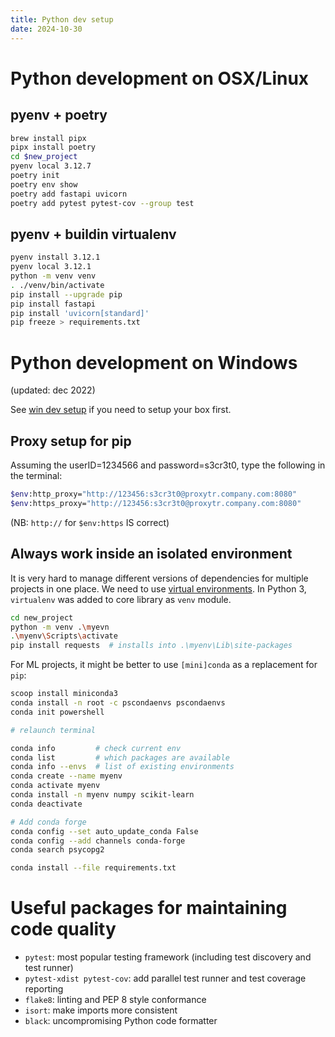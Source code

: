 ---
title: Python dev setup
date: 2024-10-30
---

# Python development on OSX/Linux

## pyenv + poetry

```bash
brew install pipx
pipx install poetry
cd $new_project
pyenv local 3.12.7
poetry init
poetry env show
poetry add fastapi uvicorn
poetry add pytest pytest-cov --group test
```

## pyenv + buildin virtualenv

```bash
pyenv install 3.12.1
pyenv local 3.12.1
python -m venv venv
. ./venv/bin/activate
pip install --upgrade pip
pip install fastapi
pip install 'uvicorn[standard]'
pip freeze > requirements.txt
```

# Python development on Windows

(updated: dec 2022)

See [win dev setup](win-scoop.qmd) if you need to setup your box first.

## Proxy setup for pip

Assuming the userID=1234566 and password=s3cr3t0, type the following in the terminal:

```bash
$env:http_proxy="http://123456:s3cr3t0@proxytr.company.com:8080"
$env:https_proxy="http://123456:s3cr3t0@proxytr.company.com:8080"
```

(NB: `http://` for `$env:https` IS correct)


## Always work inside an isolated environment

It is very hard to manage different versions of dependencies for multiple projects in one place. We need to use [virtual environments](https://realpython.com/python-virtual-environments-a-primer/). In Python 3, `virtualenv` was added to core library as `venv` module.

```bash
cd new_project
python -m venv .\myevn
.\myenv\Scripts\activate
pip install requests  # installs into .\myenv\Lib\site-packages
```

For ML projects, it might be better to use `[mini]conda` as a replacement for `pip`:

```bash
scoop install miniconda3
conda install -n root -c pscondaenvs pscondaenvs
conda init powershell

# relaunch terminal

conda info         # check current env
conda list         # which packages are available
conda info --envs  # list of existing environments
conda create --name myenv
conda activate myenv
conda install -n myenv numpy scikit-learn
conda deactivate

# Add conda forge
conda config --set auto_update_conda False
conda config --add channels conda-forge
conda search psycopg2

conda install --file requirements.txt
``` 


# Useful packages for maintaining code quality

- `pytest`: most popular testing framework (including test discovery and test runner)
- `pytest-xdist pytest-cov`: add parallel test runner and test coverage reporting
- `flake8`: linting and PEP 8 style conformance
- `isort`: make imports more consistent
- `black`: uncompromising Python code formatter
